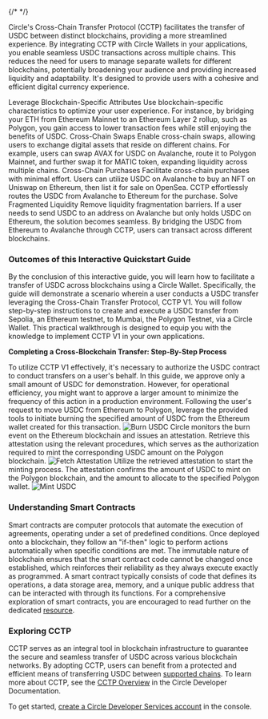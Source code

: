 {/* <!-- markdownlint-disable --> */}

Circle's Cross-Chain Transfer Protocol (CCTP) facilitates the transfer of USDC
between distinct blockchains, providing a more streamlined experience. By
integrating CCTP with Circle Wallets in your applications, you enable seamless
USDC transactions across multiple chains. This reduces the need for users to
manage separate wallets for different blockchains, potentially broadening your
audience and providing increased liquidity and adaptability. It's designed to
provide users with a cohesive and efficient digital currency experience.

<Features>
  <Features.Feature icon="LightningBoltSolid">
    <Features.Feature.Title>
      Leverage Blockchain-Specific Attributes
    </Features.Feature.Title>
    <Features.Feature.Description>
      Use blockchain-specific characteristics to optimize your user experience.
      For instance, by bridging your ETH from Ethereum Mainnet to an Ethereum
      Layer 2 rollup, such as Polygon, you gain access to lower transaction fees
      while still enjoying the benefits of USDC.
    </Features.Feature.Description>
  </Features.Feature>
  <Features.Feature icon="SwitchHorizontalOutline">
    <Features.Feature.Title>Cross-Chain Swaps</Features.Feature.Title>
    <Features.Feature.Description>
      Enable cross-chain swaps, allowing users to exchange digital assets that
      reside on different chains. For example, users can swap AVAX for USDC on
      Avalanche, route it to Polygon Mainnet, and further swap it for MATIC
      token, expanding liquidity across multiple chains.
    </Features.Feature.Description>
  </Features.Feature>
  <Features.Feature icon="CurrencyDollarOutline">
    <Features.Feature.Title>Cross-Chain Purchases</Features.Feature.Title>
    <Features.Feature.Description>
      Facilitate cross-chain purchases with minimal effort. Users can utilize
      USDC on Avalanche to buy an NFT on Uniswap on Ethereum, then list it for
      sale on OpenSea. CCTP effortlessly routes the USDC from Avalanche to
      Ethereum for the purchase.
    </Features.Feature.Description>
  </Features.Feature>
  <Features.Feature icon="CubeTransparentOutline">
    <Features.Feature.Title>Solve Fragmented Liquidity</Features.Feature.Title>
    <Features.Feature.Description>
      Remove liquidity fragmentation barriers. If a user needs to send USDC to
      an address on Avalanche but only holds USDC on Ethereum, the solution
      becomes seamless. By bridging the USDC from Ethereum to Avalanche through
      CCTP, users can transact across different blockchains.
    </Features.Feature.Description>
  </Features.Feature>
</Features>

### Outcomes of this Interactive Quickstart Guide

By the conclusion of this interactive guide, you will learn how to facilitate a
transfer of USDC across blockchains using a Circle Wallet. Specifically, the
guide will demonstrate a scenario wherein a user conducts a USDC transfer
leveraging the Cross-Chain Transfer Protocol, CCTP V1. You will follow
step-by-step instructions to create and execute a USDC transfer from Sepolia, an
Ethereum testnet, to Mumbai, the Polygon Testnet, via a Circle Wallet. This
practical walkthrough is designed to equip you with the knowledge to implement
CCTP V1 in your own applications.

**Completing a Cross-Blockchain Transfer: Step-By-Step Process**

<OrderedList>
  <OrderedListStep title="Approve USDC Contract to Initiate Transfers">
    To utilize CCTP V1 effectively, it's necessary to authorize the USDC
    contract to conduct transfers on a user's behalf. In this guide, we approve
    only a small amount of USDC for demonstration. However, for operational
    efficiency, you might want to approve a larger amount to minimize the
    frequency of this action in a production environment.
  </OrderedListStep>
  <OrderedListStep title="Initiate the Burning of USDC">
    <Grid>
      <GridItem colSpan="12">
        Following the user's request to move USDC from Ethereum to Polygon,
        leverage the provided tools to initiate burning the specified amount of
        USDC from the Ethereum wallet created for this transaction.
      </GridItem>
      <GridItem colSpan="12">
        <Image
          src="/interactive-quickstarts/cctp/introduction/images/burn-usdc.png"
          alt="Burn USDC"
        />
      </GridItem>
    </Grid>
  </OrderedListStep>
  <OrderedListStep title="Obtain Circle’s Attestation">
    <Grid>
      <GridItem colSpan="12">
        Circle monitors the burn event on the Ethereum blockchain and issues an
        attestation. Retrieve this attestation using the relevant procedures,
        which serves as the authorization required to mint the corresponding
        USDC amount on the Polygon blockchain.
      </GridItem>
      <GridItem colSpan="1"></GridItem>
      <GridItem colSpan="10">
        <Image
          src="/interactive-quickstarts/cctp/introduction/images/fetch-attestation.png"
          alt="Fetch Attestation"
        />
      </GridItem>
      <GridItem colSpan="1"></GridItem>
    </Grid>
  </OrderedListStep>
  <OrderedListStep title="Trigger USDC Minting">
    <Grid>
      <GridItem colSpan="12">
        Utilize the retrieved attestation to start the minting process. The
        attestation confirms the amount of USDC to mint on the Polygon
        blockchain, and the amount to allocate to the specified Polygon wallet.
      </GridItem>
      <GridItem colSpan="12">
        <Image
          src="/interactive-quickstarts/cctp/introduction/images/mint-usdc.png"
          alt="Mint USDC"
        />
      </GridItem>
    </Grid>
  </OrderedListStep>
</OrderedList>

### Understanding Smart Contracts

Smart contracts are computer protocols that automate the execution of
agreements, operating under a set of predefined conditions. Once deployed onto a
blockchain, they follow an "if-then" logic to perform actions automatically when
specific conditions are met. The immutable nature of blockchain ensures that the
smart contract code cannot be changed once established, which reinforces their
reliability as they always execute exactly as programmed. A smart contract
typically consists of code that defines its operations, a data storage area,
memory, and a unique public address that can be interacted with through its
functions. For a comprehensive exploration of smart contracts, you are
encouraged to read further on the dedicated
[resource](https://ethereum.org/en/developers/docs/smart-contracts/).

### Exploring CCTP

CCTP serves as an integral tool in blockchain infrastructure to guarantee the
secure and seamless transfer of USDC across various blockchain networks. By
adopting CCTP, users can benefit from a protected and efficient means of
transferring USDC between [supported chains](/cctp/cctp-supported-blockchains).
To learn more about CCTP, see the [CCTP Overview](/cctp) in the Circle Developer
Documentation.

To get started,
[create a Circle Developer Services account](https://console.circle.com/signup)
in the console.
